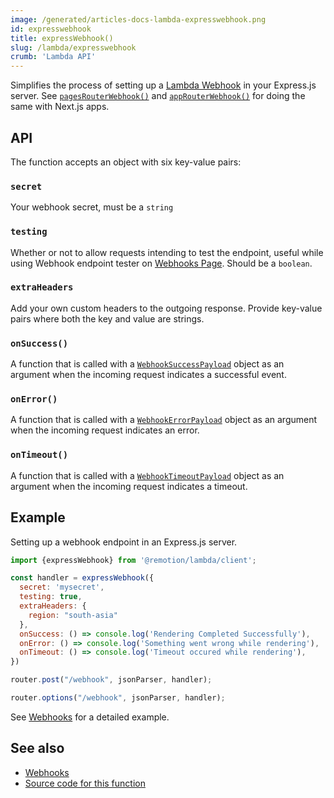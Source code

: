 ```yaml
---
image: /generated/articles-docs-lambda-expresswebhook.png
id: expresswebhook
title: expressWebhook()
slug: /lambda/expresswebhook
crumb: 'Lambda API'
---
```


Simplifies the process of setting up a [Lambda Webhook](/docs/lambda/webhooks) in your Express.js server. See [`pagesRouterWebhook()`](/docs/lambda/pagesrouterwebhook) and [`appRouterWebhook()`](/docs/lambda/approuterwebhook) for doing the same with Next.js apps.

## API

The function accepts an object with six key-value pairs:

### `secret`

Your webhook secret, must be a `string`

### `testing`

Whether or not to allow requests intending to test the endpoint, useful while using Webhook endpoint tester on [Webhooks Page](/docs/lambda/webhooks). Should be a `boolean`.

### `extraHeaders`

Add your own custom headers to the outgoing response. Provide key-value pairs where both the key and value are strings.

### `onSuccess()`

A function that is called with a [`WebhookSuccessPayload`](/docs/lambda/webhooks#response) object as an argument when the incoming request indicates a successful event.

### `onError()`

A function that is called with a [`WebhookErrorPayload`](/docs/lambda/webhooks#response) object as an argument when the incoming request indicates an error.

### `onTimeout()`

A function that is called with a [`WebhookTimeoutPayload`](/docs/lambda/webhooks#response) object as an argument when the incoming request indicates a timeout.

## Example

Setting up a webhook endpoint in an Express.js server.

```jsx twoslash title="server.js"
import {expressWebhook} from '@remotion/lambda/client';

const handler = expressWebhook({
  secret: 'mysecret',
  testing: true,
  extraHeaders: {
    region: "south-asia"
  },
  onSuccess: () => console.log('Rendering Completed Successfully'),
  onError: () => console.log('Something went wrong while rendering'),
  onTimeout: () => console.log('Timeout occured while rendering'),
})

router.post("/webhook", jsonParser, handler);

router.options("/webhook", jsonParser, handler);
```

See [Webhooks](/docs/lambda/webhooks) for a detailed example.

## See also

- [Webhooks](/docs/lambda/webhooks)
- [Source code for this function](https://github.com/remotion-dev/remotion/blob/main/packages/lambda/src/api/express-webhook.ts)
